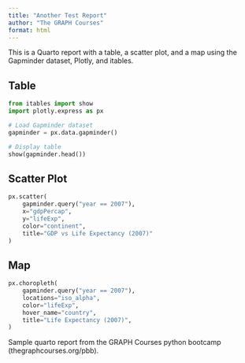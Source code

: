 ```yaml
---
title: "Another Test Report"
author: "The GRAPH Courses"
format: html
---
```


This is a Quarto report with a table, a scatter plot, and a map using the Gapminder dataset, Plotly, and itables.



## Table

```python
from itables import show
import plotly.express as px

# Load Gapminder dataset
gapminder = px.data.gapminder()

# Display table
show(gapminder.head())
```

## Scatter Plot

```python
px.scatter(
    gapminder.query("year == 2007"),
    x="gdpPercap",
    y="lifeExp",
    color="continent",
    title="GDP vs Life Expectancy (2007)"
)
```

## Map

```python
px.choropleth(
    gapminder.query("year == 2007"),
    locations="iso_alpha",
    color="lifeExp",
    hover_name="country",
    title="Life Expectancy (2007)",
)
```



Sample quarto report from the GRAPH Courses python bootcamp (thegraphcourses.org/pbb).